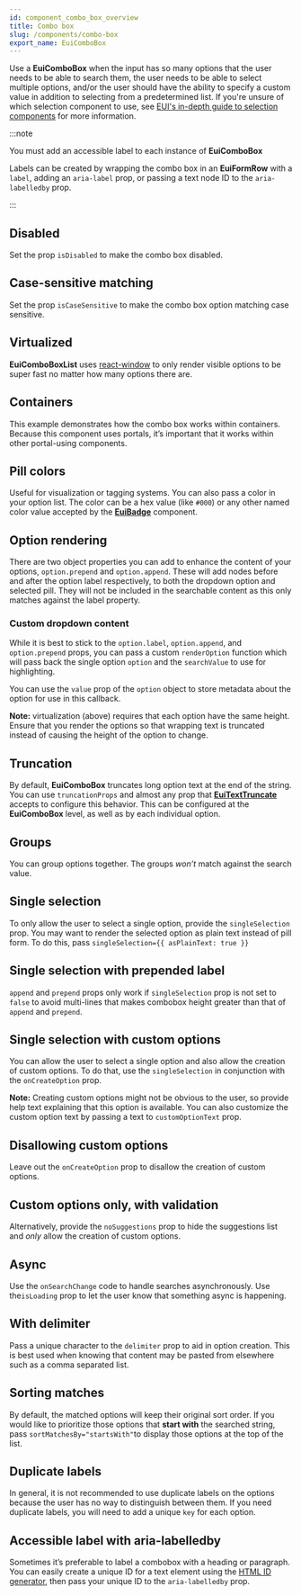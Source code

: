 ```yaml
---
id: component_combo_box_overview
title: Combo box
slug: /components/combo-box
export_name: EuiComboBox
---
```


Use a **EuiComboBox** when the input has so many options that the user needs to be able to search them,
the user needs to be able to select multiple options, and/or the user should have the ability to specify a custom value
in addition to selecting from a predetermined list. If you're unsure of which selection component to use,
see [EUI's in-depth guide to selection components](https://github.com/elastic/eui/discussions/7049)
for more information.

:::note

You must add an accessible label to each instance of **EuiComboBox**

Labels can be created by wrapping the combo box in an **EuiFormRow** with a `label`, adding an `aria-label` prop,
or passing a text node ID to the `aria-labelledby` prop.

:::

<StoryEmbed storyId="components-euicombobox--default" view="docs" height={230} />

## Disabled

Set the prop `isDisabled` to make the combo box disabled.

<StoryEmbed storyId="components-euicombobox--disabled" view="docs" height={230} />

## Case-sensitive matching

Set the prop `isCaseSensitive` to make the combo box option matching case sensitive.

<StoryEmbed storyId="components-euicombobox--case-sensitive" view="docs" height={230} />

## Virtualized

**EuiComboBoxList** uses [react-window](https://github.com/bvaughn/react-window) to only render visible options
to be super fast no matter how many options there are.

<StoryEmbed storyId="components-euicombobox--virtualized-options" view="docs" height={230} />

## Containers

This example demonstrates how the combo box works within containers. Because this component uses portals,
it’s important that it works within other portal-using components.

<StoryEmbed storyId="components-euicombobox--inside-modal" view="docs" height={230} />

## Pill colors

Useful for visualization or tagging systems. You can also pass a color in your option list. The color can be
a hex value (like `#000`) or any other named color value accepted by the [**EuiBadge**](#/display/badge) component.

<StoryEmbed storyId="components-euicombobox--pill-colors" view="docs" height={230} />

## Option rendering

There are two object properties you can add to enhance the content of your options, `option.prepend`
and `option.append`. These will add nodes before and after the option label respectively, to both the dropdown option
and selected pill. They will not be included in the searchable content as this only matches against the label property.

<StoryEmbed storyId="components-euicombobox--prepend-append" view="docs" height={230} />

### Custom dropdown content

While it is best to stick to the `option.label`, `option.append`, and `option.prepend` props, you can pass
a custom `renderOption` function which will pass back the single option `option` and the `searchValue`
to use for highlighting.

You can use the `value` prop of the `option` object to store metadata about the option for use in this callback.

**Note:** virtualization (above) requires that each option have the same height. Ensure that you render the options
so that wrapping text is truncated instead of causing the height of the option to change.

<StoryEmbed storyId="components-euicombobox--custom-dropdown-content" view="docs" height={230} />

## Truncation

By default, **EuiComboBox** truncates long option text at the end of the string.
You can use `truncationProps` and almost any prop that [**EuiTextTruncate**](#/utilities/text-truncation) accepts
to configure this behavior. This can be configured at the **EuiComboBox** level, as well as by each individual option.

<!-- TODO: Add truncation example with interactive truncationProps controls -->

## Groups

You can group options together. The groups _won’t_ match against the search value.

<StoryEmbed storyId="components-euicombobox--groups" view="docs" height={230} />

## Single selection

To only allow the user to select a single option, provide the `singleSelection` prop.
You may want to render the selected option as plain text instead of pill form.
To do this, pass `singleSelection={{ asPlainText: true }}`

<StoryEmbed storyId="components-euicombobox--single-selection" view="docs" height={230} />

## Single selection with prepended label

`append` and `prepend` props only work if `singleSelection` prop is not set to `false` to avoid multi-lines
that makes combobox height greater than that of `append` and `prepend`.

<StoryEmbed storyId="components-euicombobox--single-selection-with-prepend" view="docs" height={230} />

## Single selection with custom options

You can allow the user to select a single option and also allow the creation of custom options.
To do that, use the `singleSelection` in conjunction with the `onCreateOption` prop.

**Note:** Creating custom options might not be obvious to the user, so provide help text explaining
that this option is available. You can also customize the custom option text by passing
a text to `customOptionText` prop.

<StoryEmbed storyId="components-euicombobox--single-selection-with-custom-options" view="docs" height={230} />

## Disallowing custom options

Leave out the `onCreateOption` prop to disallow the creation of custom options.

<StoryEmbed storyId="components-euicombobox--single-selection-with-custom-options-disallowed" view="docs" height={230} />

## Custom options only, with validation

Alternatively, provide the `noSuggestions` prop to hide the suggestions list and _only_
allow the creation of custom options.

<StoryEmbed storyId="components-euicombobox--single-selection-with-custom-options-and-validation" view="docs" height={230} />

## Async

Use the `onSearchChange` code to handle searches asynchronously.
Use the`isLoading` prop to let the user know that something async is happening.

<StoryEmbed storyId="components-euicombobox--async" view="docs" height={230} />

## With delimiter

Pass a unique character to the `delimiter` prop to aid in option creation.
This is best used when knowing that content may be pasted from elsewhere such as a comma separated list.

<StoryEmbed storyId="components-euicombobox--delimiter" view="docs" height={230} />

## Sorting matches

By default, the matched options will keep their original sort order.
If you would like to prioritize those options that **start with** the searched string,
pass `sortMatchesBy="startsWith"`to display those options at the top of the list.

<StoryEmbed storyId="components-euicombobox--sorting-matches" view="docs" height={230} />

## Duplicate labels

In general, it is not recommended to use duplicate labels on the options because the user has no way to distinguish
between them. If you need duplicate labels, you will need to add a unique `key` for each option.

<StoryEmbed storyId="components-euicombobox--duplicate-labels" view="docs" height={230} />

## Accessible label with aria-labelledby

Sometimes it’s preferable to label a combobox with a heading or paragraph.
You can easily create a unique ID for a text element using the [HTML ID generator](/#/utilities/html-id-generator),
then pass your unique ID to the `aria-labelledby` prop.

<StoryEmbed storyId="components-euicombobox--accessible-label" view="docs" height={230} />
